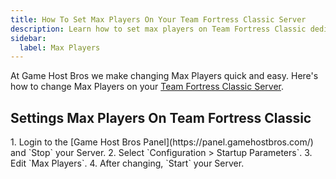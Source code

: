 ```yaml
---
title: How To Set Max Players On Your Team Fortress Classic Server
description: Learn how to set max players on Team Fortress Classic dedicated Server
sidebar:
  label: Max Players
---
```


At Game Host Bros we make changing Max Players quick and easy. Here's how to change Max Players on your [Team Fortress Classic Server](https://www.gamehostbros.com/team-fortress-classic-server-hosting/).

## Settings Max Players On Team Fortress Classic

<Steps>
1. Login to the [Game Host Bros Panel](https://panel.gamehostbros.com/) and `Stop` your Server.
2. Select `Configuration > Startup Parameters`.
3. Edit `Max Players`.
4. After changing, `Start` your Server.
</Steps>

